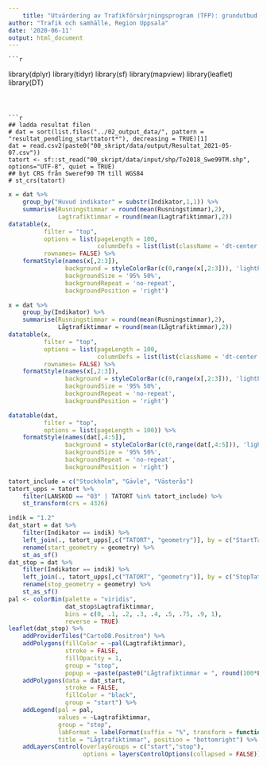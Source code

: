 ```yaml
---
    title: "Utvärdering av Trafikförsörjningsprogram (TFP): grundutbud indikator 4.1"
author: "Trafik och samhälle, Region Uppsala"
date: '2020-06-11'
output: html_document
---
```

    
    
    ```r
library(dplyr)
library(tidyr)
library(sf)
library(mapview)
library(leaflet)
library(DT)
```



```r
## ladda resultat filen
# dat = sort(list.files("../02_output_data/", pattern = "resultat_pendling_starttatort*"), decreasing = TRUE)[1]
dat = read.csv2(paste0("00_skript/data/output/Resultat_2021-05-07.csv"))
tatort <- sf::st_read("00_skript/data/input/shp/To2018_Swe99TM.shp", options="UTF-8", quiet = TRUE)
## byt CRS från Sweref90 TM till WGS84
# st_crs(tatort)
```

```r
x = dat %>% 
    group_by("Huvud indikator" = substr(Indikator,1,1)) %>% 
    summarise(Rusningstimmar = round(mean(Rusningstimmar),2),
              Lagtrafiktimmar = round(mean(Lagtrafiktimmar),2)) 
datatable(x, 
          filter = "top",
          options = list(pageLength = 100,
                         columnDefs = list(list(className = 'dt-center', targets = 0:0))),
          rownames= FALSE) %>%
    formatStyle(names(x[,2:3]),
                background = styleColorBar(c(0,range(x[,2:3])), 'lightblue'),
                backgroundSize = '95% 50%',
                backgroundRepeat = 'no-repeat',
                backgroundPosition = 'right')
```


```r
x = dat %>% 
    group_by(Indikator) %>% 
    summarise(Rusningstimmar = round(mean(Rusningstimmar),2),
              Lågtrafiktimmar = round(mean(Lågtrafiktimmar),2)) 
datatable(x, 
          filter = "top",
          options = list(pageLength = 100,
                         columnDefs = list(list(className = 'dt-center', targets = 0:0))),
          rownames= FALSE) %>%
    formatStyle(names(x[,2:3]),
                background = styleColorBar(c(0,range(x[,2:3])), 'lightblue'),
                backgroundSize = '95% 50%',
                backgroundRepeat = 'no-repeat',
                backgroundPosition = 'right')
```






```r
datatable(dat, 
          filter = "top",
          options = list(pageLength = 100)) %>% 
    formatStyle(names(dat[,4:5]), 
                background = styleColorBar(c(0,range(dat[,4:5])), 'lightblue'),
                backgroundSize = '95% 50%',
                backgroundRepeat = 'no-repeat',
                backgroundPosition = 'right')
```


```r
tatort_include = c("Stockholm", "Gävle", "Västerås")
tatort_upps = tatort %>% 
    filter(LANSKOD == "03" | TATORT %in% tatort_include) %>% 
    st_transform(crs = 4326)

indik = "1.2"
dat_start = dat %>% 
    filter(Indikator == indik) %>% 
    left_join(., tatort_upps[,c("TATORT", "geometry")], by = c("StartTatort" = "TATORT")) %>% 
    rename(start_geometry = geometry) %>%
    st_as_sf()
dat_stop = dat %>% 
    filter(Indikator == indik) %>% 
    left_join(., tatort_upps[,c("TATORT", "geometry")], by = c("StopTatort" = "TATORT")) %>% 
    rename(stop_geometry = geometry) %>% 
    st_as_sf()
pal <- colorBin(palette = "viridis", 
                dat_stop$Lagtrafiktimmar, 
                bins = c(0, .1, .2, .3, .4, .5, .75, .9, 1),
                reverse = TRUE)
leaflet(dat_stop) %>%
    addProviderTiles("CartoDB.Positron") %>% 
    addPolygons(fillColor = ~pal(Lagtrafiktimmar),
                stroke = FALSE,
                fillOpacity = 1, 
                group = "stop",
                popup = ~paste(paste0("Lågtrafiktimmar = ", round(100*Lagtrafiktimmar,0)),"%")) %>%   
    addPolygons(data = dat_start,
                stroke = FALSE,
                fillColor = "black",
                group = "start") %>%
    addLegend(pal = pal,
              values = ~Lagtrafiktimmar, 
              group = "stop",
              labFormat = labelFormat(suffix = "%", transform = function(x) 100 * x),
              title = "Lågtrafiktimmar", position = "bottomright") %>% 
    addLayersControl(overlayGroups = c("start","stop"),
                     options = layersControlOptions(collapsed = FALSE))
```